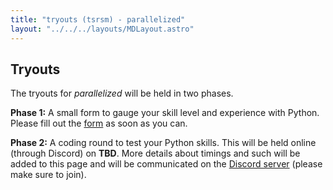 ```yaml
---
title: "tryouts (tsrsm) - parallelized"
layout: "../../../layouts/MDLayout.astro"
---
```


## Tryouts

The tryouts for _parallelized_ will be held in two phases.

**Phase 1:** A small form to gauge your skill level and experience with Python. Please fill out the [form](https://ls.parallelized.in/tsrsm-2023-tryout) as soon as you can.

**Phase 2:** A coding round to test your Python skills. This will be held online (through Discord) on **TBD**. More details about timings and such will be added to this page and will be communicated on the [Discord server](https://ls.parallelized.in/discord) (please make sure to join).
